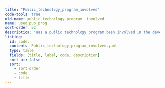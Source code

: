 ```yaml
---
title: "Public_technology_program_involved"
code-tools: true
old-name: public_technology_program__involved
name: used_pub_prog
sort-order: 52
description: "Has a public technology program been involved in the development of the innovation"
listing:
  id: codes
  contents: Public_technology_program_involved.yaml
  type: table
  fields: [title, label, code, description]
  sort-ui: false
  sort:
    - sort-order
    - code
    - title
---
```


:::{ #Codes }
:::
